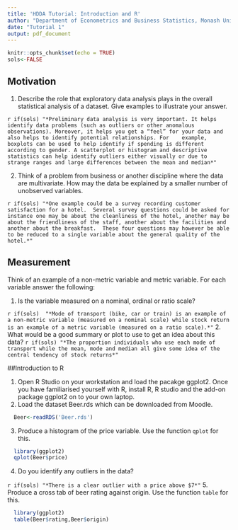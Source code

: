 ```yaml
---
title: 'HDDA Tutorial: Introduction and R'
author: "Department of Econometrics and Business Statistics, Monash University"
date: "Tutorial 1"
output: pdf_document
---
```


```r
knitr::opts_chunk$set(echo = TRUE)
sols<-FALSE
```

## Motivation

  1. Describe the role that exploratory data analysis plays in the overall statistical analysis of a dataset. Give examples to illustrate your answer.

`r if(sols) "*Preliminary data analysis is very important. It helps identify data problems (such as outliers or other anomalous observations). Moreover, it helps you get a “feel” for your data and also helps to identify potential relationships. For	example, boxplots can be used to help identify if spending is different according to gender. A scatterplot or histogram	and descriptive statistics can help identify outliers either visually or due to strange ranges and large differences between the mean and median*"`  
  
  2. Think  of  a  problem  from  business  or  another  discipline  where the data are multivariate.  How may the data be explained by a smaller number of unobserved variables.

`r if(sols) "*One example could be a survey recording customer satisfaction for a hotel.  Several survey questions could be asked for instance one may be about the cleanliness of the hotel, another may be about the friendliness of the staff, another about the facilities and another about the breakfast.  These four questions may however be able to be reduced to a single variable about the general quality of the hotel.*"`

## Measurement

Think of an example of a non-metric variable and metric variable.  For each variable answer the following:

  1. Is the variable measured on a nominal, ordinal or ratio scale?
  
`r if(sols)  "*Mode of transport (bike, car or train) is an example of a non-metric variable (measured on a nominal scale) while stock return is an example of a metric variable (measured on a ratio scale).*"`
  2. What would be a good summary or plot to use to get an idea about this data?
`r if(sols) "*The proportion individuals who use each mode of transport while the mean, mode and median all give some idea of the central tendency of stock returns*"`  

##Introduction to R

  1. Open R Studio on your workstation and load the pacakge ggplot2.  Once you have familiarised yourself with R, install R, R studio and the add-on package ggplot2 on to your own laptop.
  2. Load the dataset Beer.rds which can be downloaded from Moodle.

```r
  Beer<-readRDS('Beer.rds')
```
  
  3. Produce a histogram of the price  variable.  Use the function `qplot` for this.
  
```r
  library(ggplot2)
  qplot(Beer$price)
```
  4. Do you identify any outliers in the data?
  
`r if(sols) "*There is a clear outlier with a price above $7*"`
  5. Produce a cross tab of beer rating against origin.  Use the function `table` for this.

```r
  library(ggplot2)
  table(Beer$rating,Beer$origin)
```